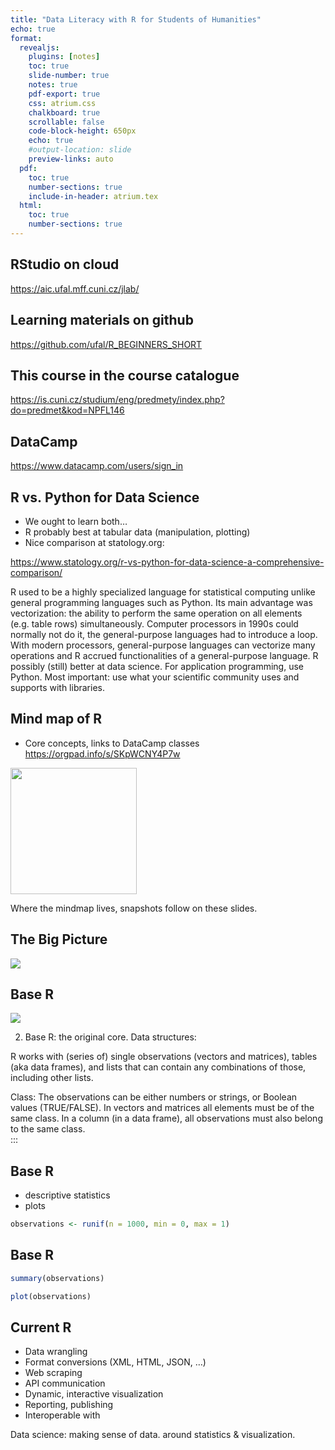 ```yaml
---
title: "Data Literacy with R for Students of Humanities"
echo: true
format:
  revealjs:
    plugins: [notes]
    toc: true
    slide-number: true
    notes: true
    pdf-export: true
    css: atrium.css
    chalkboard: true
    scrollable: false
    code-block-height: 650px
    echo: true
    #output-location: slide
    preview-links: auto
  pdf:
    toc: true
    number-sections: true
    include-in-header: atrium.tex
  html:
    toc: true
    number-sections: true
---
```


## 

::: callout-tip
## RStudio on cloud

<https://aic.ufal.mff.cuni.cz/jlab/>
:::

::: callout-tip
## Learning materials on github

<https://github.com/ufal/R_BEGINNERS_SHORT>
:::

::: callout-tip
## This course in the course catalogue

<https://is.cuni.cz/studium/eng/predmety/index.php?do=predmet&kod=NPFL146>
:::

::: callout-tip
## DataCamp

<https://www.datacamp.com/users/sign_in>
:::

## R vs. Python for Data Science
- We ought to learn both... 
- R probably best at tabular data (manipulation, plotting)
- Nice comparison at statology.org:

<https://www.statology.org/r-vs-python-for-data-science-a-comprehensive-comparison/>

::: notes
R used to be a highly specialized language for statistical computing unlike general programming languages such as Python. Its main advantage was vectorization: the ability to perform the same operation on all elements (e.g. table rows) simultaneously. Computer processors in 1990s could normally not do it, the general-purpose languages had to introduce a loop. With modern processors, general-purpose languages can vectorize many operations and R accrued functionalities of a general-purpose language. R possibly (still) better at data science. For application programming, use Python. Most important: use what your scientific community uses and supports with libraries.       
:::

## Mind map of R
- Core concepts, links to DataCamp classes
<https://orgpad.info/s/SKpWCNY4P7w>

![](images_ATRIUM/QR_orgpad_r_big_picture_presentation.png){width="202"}

::: {.notes} 

Where the mindmap lives, snapshots follow on these slides.  
:::



## The Big Picture
![](images_ATRIUM/orgpad_RBigPic_14.png)

## Base R
![](images_ATRIUM/orgpad_RBigPic_01.png)

::: notes

:::
2. Base R: the original core. 
Data structures:

R works with (series of) single observations (vectors and matrices), tables (aka data frames), and lists that can contain any combinations of those, including other lists. 

Class: The observations can be either numbers or strings, or Boolean values (TRUE/FALSE). In vectors and matrices all elements must be of the same class. In a column (in a data frame), all observations must also belong to the same class.   
:::

## Base R

-   descriptive statistics
-   plots

```r
observations <- runif(n = 1000, min = 0, max = 1)
```

## Base R
```r
summary(observations)
```


```r
plot(observations)
```

## Current R

-   Data wrangling
-   Format conversions (XML, HTML, JSON, ...)
-   Web scraping
-   API communication
-   Dynamic, interactive visualization
-   Reporting, publishing
-   Interoperable with

::: note
Data science: making sense of data. around statistics & visualization.
:::

